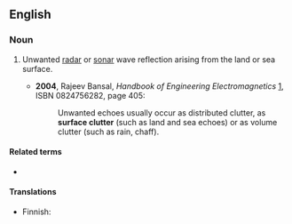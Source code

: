 ==English==

===Noun===
{{en-noun|-}}

# {{lb|en|engineering}} Unwanted [[radar]] or [[sonar]] wave reflection arising from the land or sea surface.
#* '''2004''', Rajeev Bansal, ''Handbook of Engineering Electromagnetics'' [http://books.google.com/books?id=-1UXxdgIK0QC], ISBN 0824756282, page 405:
#*: Unwanted echoes usually occur as distributed clutter, as '''surface clutter''' (such as land and sea echoes) or as volume clutter (such as rain, chaff).

====Related terms====
* {{l|en|volume clutter}}

====Translations====
{{trans-top|unwanted reflection}}
* Finnish: {{t|fi|maavälke}}
{{trans-mid}}
{{trans-bottom}}